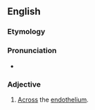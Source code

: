 
==English==
===Etymology===

{{prefix|trans|endothelial|lang=en}}
===Pronunciation===
* {{a|US}} {{IPA|tɹænzɛndoʊˈθiliɔl|lang=en}}

===Adjective===
{{en-adj|-}}

# {{context|cytology|lang=en}} [[across|Across]] the [[endothelium]].